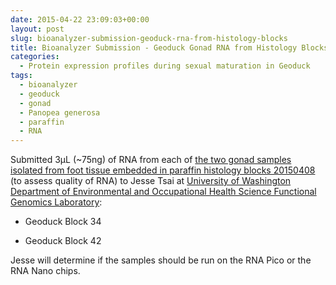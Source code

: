 ```yaml
---
date: 2015-04-22 23:09:03+00:00
layout: post
slug: bioanalyzer-submission-geoduck-rna-from-histology-blocks
title: Bioanalyzer Submission - Geoduck Gonad RNA from Histology Blocks
categories:
  - Protein expression profiles during sexual maturation in Geoduck
tags:
  - bioanalyzer
  - geoduck
  - gonad
  - Panopea generosa
  - paraffin
  - RNA
---
```


Submitted 3μL (~75ng) of RNA from each of [the two gonad samples isolated from foot tissue embedded in paraffin histology blocks 20150408](https://robertslab.github.io/sams-notebook/2015/04/08/rna-isolation-geoduck-foot-in-paraffin-histology-blocks.html) (to assess quality of RNA) to Jesse Tsai at [University of Washington Department of Environmental and Occupational Health Science Functional Genomics Laboratory](https://depts.washington.edu/ceeh/members/core-services.html):




    
  * Geoduck Block 34

    
  * Geoduck Block 42



Jesse will determine if the samples should be run on the RNA Pico or the RNA Nano chips.
